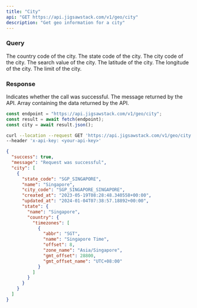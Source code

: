 ```yaml
---
title: "City"
api: "GET https://api.jigsawstack.com/v1/geo/city"
description: "Get geo information for a city"
---
```


### Query

<ParamField query="country_code" type="string">
  The country code of the city.
</ParamField>

<ParamField query="state_code" type="string">
  The state code of the city.
</ParamField>

<ParamField query="city_code" type="string">
  The city code of the city.
</ParamField>

<ParamField query="search_value" type="string">
  The search value of the city.
</ParamField>

<ParamField query="lat" type="string">
  The latitude of the city.
</ParamField>

<ParamField query="lng" type="string">
  The longitude of the city.
</ParamField>

<ParamField query="limit" type="string" default="10">
  The limit of the city.
</ParamField>

<Snippet file="header.mdx" />

### Response

<ResponseField name="success" type="boolean">
  Indicates whether the call was successful.
</ResponseField>

<ResponseField name="message" type="string">
  The message returned by the API.
</ResponseField>

<ResponseField name="data" type="JSON">
  Array containing the data returned by the API.
</ResponseField>

<RequestExample>

```javascript Node.js
const endpoint = "https://api.jigsawstack.com/v1/geo/city";
const result = await fetch(endpoint);
const city = await result.json();
```

```bash cURL
curl --location --request GET 'https://api.jigsawstack.com/v1/geo/city' \
--header 'x-api-key: <your-api-key>'
```

</RequestExample>

<ResponseExample>

```json Response
{
  "success": true,
  "message": "Request was successful",
  "city": [
    {
      "state_code": "SGP_SINGAPORE",
      "name": "Singapore",
      "city_code": "SGP_SINGAPORE_SINGAPORE",
      "created_at": "2023-05-19T08:28:48.340558+00:00",
      "updated_at": "2024-01-04T07:38:57.18892+00:00",
      "state": {
        "name": "Singapore",
        "country": {
          "timezones": [
            {
              "abbr": "SGT",
              "name": "Singapore Time",
              "offset": 8,
              "zone_name": "Asia/Singapore",
              "gmt_offset": 28800,
              "gmt_offset_name": "UTC+08:00"
            }
          ]
        }
      }
    }
  ]
}
```

</ResponseExample>
